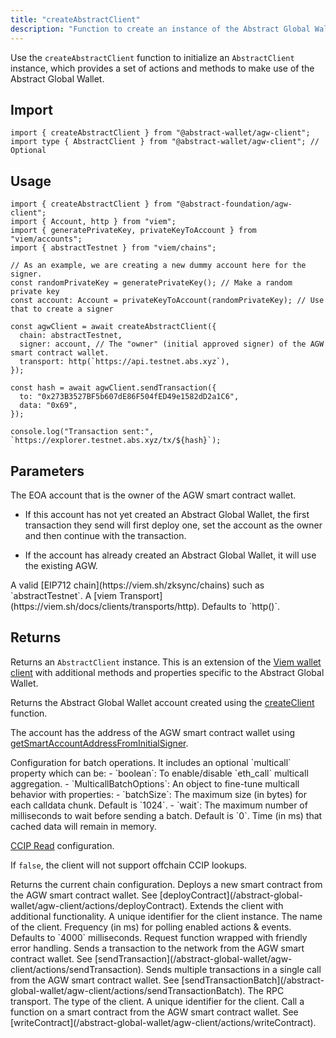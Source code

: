 ```yaml
---
title: "createAbstractClient"
description: "Function to create an instance of the Abstract Global Wallet client."
---
```


Use the `createAbstractClient` function to initialize an `AbstractClient` instance, which provides a set
of actions and methods to make use of the Abstract Global Wallet.

## Import

```tsx
import { createAbstractClient } from "@abstract-wallet/agw-client";
import type { AbstractClient } from "@abstract-wallet/agw-client"; // Optional
```

## Usage

```tsx
import { createAbstractClient } from "@abstract-foundation/agw-client";
import { Account, http } from "viem";
import { generatePrivateKey, privateKeyToAccount } from "viem/accounts";
import { abstractTestnet } from "viem/chains";

// As an example, we are creating a new dummy account here for the signer.
const randomPrivateKey = generatePrivateKey(); // Make a random private key
const account: Account = privateKeyToAccount(randomPrivateKey); // Use that to create a signer

const agwClient = await createAbstractClient({
  chain: abstractTestnet,
  signer: account, // The "owner" (initial approved signer) of the AGW smart contract wallet.
  transport: http(`https://api.testnet.abs.xyz`),
});

const hash = await agwClient.sendTransaction({
  to: "0x273B3527BF5b607dE86F504fED49e1582dD2a1C6",
  data: "0x69",
});

console.log("Transaction sent:", `https://explorer.testnet.abs.xyz/tx/${hash}`);
```

## Parameters

<ResponseField name="signer" type="Account" required>
  The EOA account that is the owner of the AGW smart contract wallet.

- If this account has not yet created an Abstract Global Wallet, the first transaction they send will first deploy one,
  set the account as the owner and then continue with the transaction.

- If the account has already created an Abstract Global Wallet, it will use the existing AGW.

</ResponseField>

<ResponseField name="address" type="ChainEIP712" required>
  A valid [EIP712 chain](https://viem.sh/zksync/chains) such as
  `abstractTestnet`.
</ResponseField>

<ResponseField name="transport" type="ChainEIP712">
  A [viem Transport](https://viem.sh/docs/clients/transports/http). Defaults to
  `http()`.
</ResponseField>

## Returns

Returns an `AbstractClient` instance. This is an extension of the [Viem wallet client](https://viem.sh/docs/clients/wallet) with
additional methods and properties specific to the Abstract Global Wallet.

<Expandable title="methods">
  <ResponseField name="account" type="Account">

Returns the Abstract Global Wallet account created using the [createClient](https://viem.sh/docs/clients/custom) function.

The account has the address of the AGW smart contract wallet using [getSmartAccountAddressFromInitialSigner](/abstract-global-wallet/agw-client/getSmartAccountAddressFromInitialSigner).

  </ResponseField>
  <ResponseField name="batch" type="{ multicall?: boolean | MulticallBatchOptions }">
    Configuration for batch operations. It includes an optional `multicall` property which can be:
    - `boolean`: To enable/disable `eth_call` multicall aggregation.
    - `MulticallBatchOptions`: An object to fine-tune multicall behavior with properties:
      - `batchSize`: The maximum size (in bytes) for each calldata chunk. Default is `1024`.
      - `wait`: The maximum number of milliseconds to wait before sending a batch. Default is `0`.
  </ResponseField>
  <ResponseField name="cacheTime" type="number">
    Time (in ms) that cached data will remain in memory.
  </ResponseField>
  <ResponseField name="ccipRead" type="Function">

[CCIP Read](https://eips.ethereum.org/EIPS/eip-3668) configuration.

If `false`, the client will not support offchain CCIP lookups.

  </ResponseField>
  <ResponseField name="chain" type="ChainEIP712">
    Returns the current chain configuration.
  </ResponseField>
  <ResponseField name="deployContract" type="Function">
    Deploys a new smart contract from the AGW smart contract wallet. See [deployContract](/abstract-global-wallet/agw-client/actions/deployContract).
  </ResponseField>
  <ResponseField name="extend" type="Function">
    Extends the client with additional functionality.
  </ResponseField>
  <ResponseField name="key" type="string">
    A unique identifier for the client instance.
  </ResponseField>
  <ResponseField name="name" type="string">
    The name of the client.
  </ResponseField>
  <ResponseField name="pollingInterval" type="number">
    Frequency (in ms) for polling enabled actions & events. Defaults to `4000` milliseconds.
  </ResponseField>
  <ResponseField name="request" type="Function">
    Request function wrapped with friendly error handling.
  </ResponseField>
  <ResponseField name="sendTransaction" type="Function">
    Sends a transaction to the network from the AGW smart contract wallet. See [sendTransaction](/abstract-global-wallet/agw-client/actions/sendTransaction).
  </ResponseField>
  <ResponseField name="sendTransactionBatch" type="Function">
    Sends multiple transactions in a single call from the AGW smart contract wallet. See [sendTransactionBatch](/abstract-global-wallet/agw-client/actions/sendTransactionBatch).
  </ResponseField>
  <ResponseField name="transport" type="Transport">
    The RPC transport.
  </ResponseField>
  <ResponseField name="type" type="string">
    The type of the client.
  </ResponseField>
  <ResponseField name="uid" type="string">
    A unique identifier for the client.
  </ResponseField>
  <ResponseField name="writeContract" type="Function">
    Call a function on a smart contract from the AGW smart contract wallet. See [writeContract](/abstract-global-wallet/agw-client/actions/writeContract).
  </ResponseField>
</Expandable>
